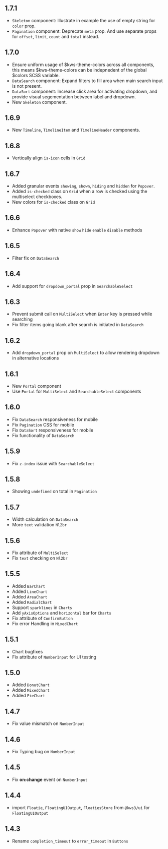 ## 1.7.1
 - `Skeleton` component: Illustrate in example the use of empty string for `color` prop.
 - `Pagination` component: Deprecate `meta` prop. And use separate props for `offset`, `limit`, `count` and `total` instead.

## 1.7.0
- Ensure uniform usage of $kws-theme-colors across all components, this means $kws-theme-colors can be indepnedent of the global $colors SCSS variable.
- `DataSearch` component: Expand filters to fill area when main search input is not present.
- `DataSort` component: Increase click area for activating dropdown, and provide visual segementation between label and dropdown.
- New `Skeleton` component.

## 1.6.9
- New `Timeline`, `TimelineItem` and `TimelineHeader` components.

## 1.6.8
- Vertically align `is-icon` cells in `Grid`

## 1.6.7
- Added granular events `showing`, `shown`, `hiding` and `hidden` for `Popover`.
- Added `is-checked` class on `Grid` when a row is checked using the multiselect checkboxes.
- New colors for `is-checked` class on `Grid`

## 1.6.6
- Enhance `Popover` with native `show` `hide` `enable` `disable` methods

## 1.6.5
- Filter fix on `DataSearch`

## 1.6.4
- Add support for `dropdown_portal` prop in `SearchableSelect`

## 1.6.3
- Prevent submit call on `MultiSelect` when `Enter` key is pressed while searching
- Fix filter items going blank after search is initiated in `DataSearch`

## 1.6.2
- Add `dropdown_portal` prop on `MultiSelect` to allow rendering dropdown in alternative locations

## 1.6.1
- New `Portal` component
- Use `Portal` for `MultiSelect` and `SearchableSelect` components

## 1.6.0
- Fix `DataSearch` responsiveness for mobile
- Fix `Pagination` CSS for mobile
- Fix `DataSort`  responsiveness for mobile
- Fix functionality of `DataSearch`

## 1.5.9
- Fix `z-index` issue with `SearchableSelect`

## 1.5.8
- Showing `undefined` on total in `Pagination`

## 1.5.7
- Width calculation on `DataSearch`
- More `text` validation `Nl2br`

## 1.5.6
- Fix attribute of `MultiSelect`
- Fix `text` checking on `Nl2br`

## 1.5.5
- Added `BarChart`
- Added `LineChart`
- Added `AreaChart`
- Added `RadialChart`
- Support `sparklines` in `Charts`
- Add `yAxisOptions` and `horizontal` bar for `Charts`
- Fix attribute of `ConfirmButton`
- Fix error Handling in `MixedChart`

## 1.5.1
- Chart bugfixes
- Fix attribute of `NumberInput` for UI testing

## 1.5.0
- Added `DonutChart`
- Added `MixedChart`
- Added `PieChart`

## 1.4.7
- Fix value mismatch on `NumberInput`

## 1.4.6
- Fix Typing bug on `NumberInput`

## 1.4.5
- Fix **on:change** event on `NumberInput`

## 1.4.4
- import  `Floatie`, `FloatingUIOutput`, `FloatiesStore` from `@kws3/ui` for `FloatingUIOutput`

## 1.4.3
- Rename `completion_timeout` to `error_timeout` in `Buttons`